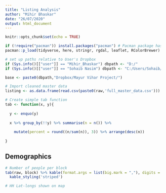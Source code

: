 ```yaml
---
title: "Listing Analysis"
author: "Mihir Bhaskar"
date: "26/07/2020"
output: html_document
---
```


```r
knitr::opts_chunk$set(echo = TRUE)

if (!require("pacman")) install.packages("pacman") # Pacman package has easy load functions (e.g. installs package and then loads if not available)
pacman::p_load(tidyverse, here, stringr, rgdal, leaflet, RColorBrewer)

# set up paths relative to User's Dropbox
if (Sys.info()[["user"]] == "Mihir_Bhaskar") dbpath <- "D:/"
if (Sys.info()[["user"]] == "Sohaib Nasim") dbpath <- "C:/Users/Sohaib/"

base <- paste0(dbpath,"Dropbox/Mayur Vihar Project/")

# Import cleaned master data
listing <- as.data.frame(read.csv(paste0(raw,'full_master_data.csv')))

# Create simple tab function
tab <- function(x, y){
  
  y <- enquo(y)
  
  x %>% group_by(!!y) %>% summarise(n = n()) %>%
    
    mutate(percent = round((n/sum(n)), 3)) %>% arrange(desc(n))
  
}


```

## Demographics

```r

# Number of people per block
tab(raw, block) %>% kable(format.args = list(big.mark = ","), digits = 2, caption = "Number of households per block") %>%
  kable_styling('striped')

# HH Lat-longs shown on map


```

